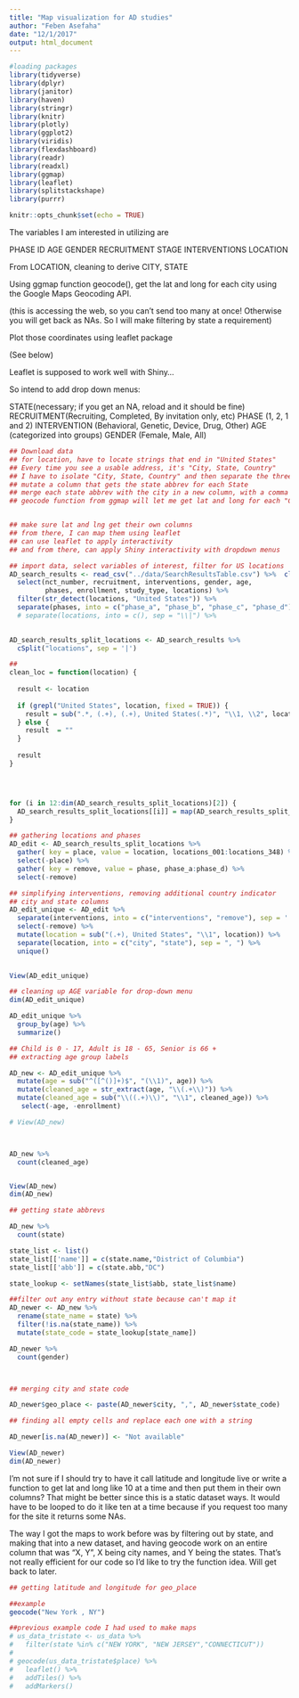 ```yaml
---
title: "Map visualization for AD studies"
author: "Feben Asefaha"
date: "12/1/2017"
output: html_document
---
```


```r
#loading packages
library(tidyverse)
library(dplyr)
library(janitor)
library(haven)
library(stringr)
library(knitr)
library(plotly)
library(ggplot2)
library(viridis)
library(flexdashboard)
library(readr)
library(readxl)
library(ggmap)
library(leaflet)
library(splitstackshape)
library(purrr)

knitr::opts_chunk$set(echo = TRUE)
```


The variables I am interested in utilizing are 

PHASE
ID 
AGE
GENDER
RECRUITMENT STAGE
INTERVENTIONS
LOCATION

From LOCATION, cleaning to derive CITY, STATE

Using ggmap function geocode(), get the lat and long for each city using the Google Maps Geocoding API.


(this is accessing the web, so you can't send too many at once! Otherwise you will get back as NAs. So I will make filtering by state a requirement)

Plot those coordinates using leaflet package

(See below)


Leaflet is supposed to work well with Shiny...

So intend to add drop down menus:

STATE(necessary; if you get an NA, reload and it should be fine)
RECRUITMENT(Recruiting, Completed, By invitation only, etc)
PHASE (1, 2, 1 and 2)
INTERVENTION (Behavioral, Genetic, Device, Drug, Other)
AGE (categorized into groups)
GENDER (Female, Male, All)

```r

## Download data
## for location, have to locate strings that end in "United States"
## Every time you see a usable address, it's "City, State, Country"
## I have to isolate "City, State, Country" and then separate the three
## mutate a column that gets the state abbrev for each State
## merge each state abbrev with the city in a new column, with a comma separating
## geocode function from ggmap will let me get lat and long for each "City, ST"ate


## make sure lat and lng get their own columns
## from there, I can map them using leaflet
## can use leaflet to apply interactivity
## and from there, can apply Shiny interactivity with dropdown menus

```


```r

## import data, select variables of interest, filter for US locations 
AD_search_results <- read_csv("../data/SearchResultsTable.csv") %>%  clean_names() %>% 
  select(nct_number, recruitment, interventions, gender, age,
         phases, enrollment, study_type, locations) %>% 
  filter(str_detect(locations, "United States")) %>%
  separate(phases, into = c("phase_a", "phase_b", "phase_c", "phase_d"), sep = "\\|")  
  # separate(locations, into = c(), sep = "\\|") %>% 
  

```



```r

AD_search_results_split_locations <- AD_search_results %>%
  cSplit("locations", sep = '|')

## 
clean_loc = function(location) {
  
  result <- location
  
  if (grepl("United States", location, fixed = TRUE)) {
    result = sub(".*, (.+), (.+), United States(.*)", "\\1, \\2", location)
  } else {
    result  = ""
  }
  
  result
}




for (i in 12:dim(AD_search_results_split_locations)[2]) {
  AD_search_results_split_locations[[i]] = map(AD_search_results_split_locations[[i]], clean_loc)
}


```


```r

## gathering locations and phases
AD_edit <- AD_search_results_split_locations %>% 
  gather( key = place, value = location, locations_001:locations_348) %>% 
  select(-place) %>% 
  gather( key = remove, value = phase, phase_a:phase_d) %>% 
  select(-remove)

## simplifying interventions, removing additional country indicator 
## city and state columns
AD_edit_unique <- AD_edit %>% 
  separate(interventions, into = c("interventions", "remove"), sep = ':') %>% 
  select(-remove) %>%
  mutate(location = sub("(.+), United States", "\\1", location)) %>% 
  separate(location, into = c("city", "state"), sep = ", ") %>% 
  unique() 
  

View(AD_edit_unique)

```

```r


## cleaning up AGE variable for drop-down menu
dim(AD_edit_unique)

AD_edit_unique %>% 
  group_by(age) %>% 
  summarize()

## Child is 0 - 17, Adult is 18 - 65, Senior is 66 +
## extracting age group labels

AD_new <- AD_edit_unique %>% 
  mutate(age = sub("^([^()]+)$", "(\\1)", age)) %>% 
  mutate(cleaned_age = str_extract(age, "\\(.+\\)")) %>%
  mutate(cleaned_age = sub("\\((.+)\\)", "\\1", cleaned_age)) %>% 
   select(-age, -enrollment) 

# View(AD_new)



AD_new %>% 
  count(cleaned_age) 


View(AD_new)
dim(AD_new)

```


```r

## getting state abbrevs

AD_new %>% 
  count(state)

state_list <- list()
state_list[['name']] = c(state.name,"District of Columbia")
state_list[['abb']] = c(state.abb,"DC")

state_lookup <- setNames(state_list$abb, state_list$name)

##filter out any entry without state because can't map it  
AD_newer <- AD_new %>% 
  rename(state_name = state) %>%
  filter(!is.na(state_name)) %>%
  mutate(state_code = state_lookup[state_name])

AD_newer %>% 
  count(gender)



## merging city and state code

AD_newer$geo_place <- paste(AD_newer$city, ",", AD_newer$state_code)

## finding all empty cells and replace each one with a string

AD_newer[is.na(AD_newer)] <- "Not available"

View(AD_newer)
dim(AD_newer)


```

I'm not sure if I should try to have it call latitude and longitude live or write a function to get lat and long like 10 at a time and then put them in their own columns? That might be better since this is a static dataset ways. It would have to be looped to do it like ten at a time because if you request too many for the site it returns some NAs.

The way I got the maps to work before was by filtering out by state, and making that into a new dataset, and having geocode work on an entire column that was "X, Y", X being city names, and Y being the states. That's not really efficient for our code so I'd like to try the function idea. Will get back to later.

```r

## getting latitude and longitude for geo_place

##example
geocode("New York , NY")

##previous example code I had used to make maps
# us_data_tristate <- us_data %>% 
#   filter(state %in% c("NEW YORK", "NEW JERSEY","CONNECTICUT"))
# 
# geocode(us_data_tristate$place) %>%
#   leaflet() %>% 
#   addTiles() %>%
#   addMarkers()



```





